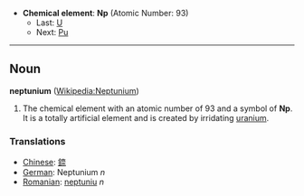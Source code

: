 *'''Chemical element''': '''Np''' (Atomic Number: 93)
**Last: [[Uranium|U]]
**Next: [[Plutonium|Pu]]
----
== Noun ==
'''neptunium''' ([[en:Neptunium|Wikipedia:Neptunium]])

#The chemical element with an atomic number of 93 and a symbol of '''Np'''.  It is a totally artificial element and is created by irridating [[uranium]].

===Translations===
*[[Chinese]]: [[錼]]
*[[German]]: Neptunium ''n''
*[[Romanian]]: [[neptuniu]] ''n''